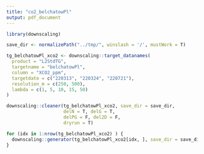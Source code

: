 ```yaml
---
title: "co2_belchatowPl"
output: pdf_document
---
```


```r
library(downscaling)
```


```r
save_dir <- normalizePath("../tmp/", winslash = '/', mustWork = T)

tg_belchatowPl_xco2 <- downscaling::target_datanames(
  product = "L2StdTG",
  targetname = "belchatowPl",
  column = "XCO2_ppm",
  targetdate = c("220313", "220324", "220721"),
  resolution_m = c(250, 500),
  lambda = c(1, 5, 10, 15, 50)
)
```

```r
downscaling::cleaner(tg_belchatowPl_xco2, save_dir = save_dir, 
                     delN = T, delG = T, 
                     delPG = F, del2D = F, 
                     dryrun = T)
```

```r
for (idx in 1:nrow(tg_belchatowPl_xco2) ) {
  downscaling::generator(tg_belchatowPl_xco2[idx, ], save_dir = save_dir)
}
```
